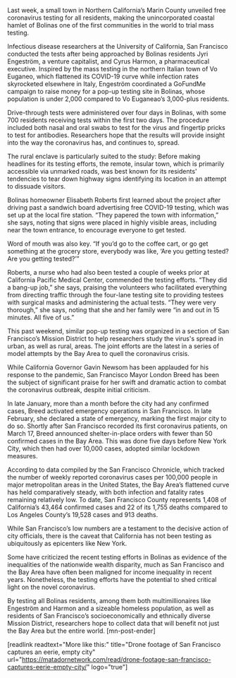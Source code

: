 Last week, a small town in Northern California’s Marin County unveiled free coronavirus testing for all residents, making the unincorporated coastal hamlet of Bolinas one of the first communities in the world to trial mass testing.

Infectious disease researchers at the University of California, San Francisco conducted the tests after being approached by Bolinas residents Jyri Engeström, a venture capitalist, and Cyrus Harmon, a pharmaceutical executive. Inspired by the mass testing in the northern Italian town of Vo Euganeo, which flattened its COVID-19 curve while infection rates skyrocketed elsewhere in Italy, Engeström coordinated a GoFundMe campaign to raise money for a pop-up testing site in Bolinas, whose population is under 2,000 compared to Vo Euganeao’s 3,000-plus residents.

Drive-through tests were administered over four days in Bolinas, with some 700 residents receiving tests within the first two days. The procedure included both nasal and oral swabs to test for the virus and fingertip pricks to test for antibodies. Researchers hope that the results will provide insight into the way the coronavirus has, and continues to, spread. 

The rural enclave is particularly suited to the study: Before making headlines for its testing efforts, the remote, insular town, which is primarily accessible via unmarked roads, was best known for its residents' tendencies to tear down highway signs identifying its location in an attempt to dissuade visitors.

Bolinas homeowner Elisabeth Roberts first learned about the project after driving past a sandwich board advertising free COVID-19 testing, which was set up at the local fire station. “They papered the town with information,” she says, noting that signs were placed in highly visible areas, including near the town entrance, to encourage everyone to get tested. 

Word of mouth was also key. “If you’d go to the coffee cart, or go get something at the grocery store, everybody was like, ‘Are you getting tested? Are you getting tested?’”

Roberts, a nurse who had also been tested a couple of weeks prior at California Pacific Medical Center, commended the testing efforts. “They did a bang-up job,” she says, praising the volunteers who facilitated everything from directing traffic through the four-lane testing site to providing testees with surgical masks and administering the actual tests. “They were very thorough,” she says, noting that she and her family were “in and out in 15 minutes. All five of us.”

This past weekend, similar pop-up testing was organized in a section of San Francisco’s Mission District to help researchers study the virus's spread in urban, as well as rural, areas. The joint efforts are the latest in a series of model attempts by the Bay Area to quell the coronavirus crisis.

While California Governor Gavin Newsom has been applauded for his response to the pandemic, San Francisco Mayor London Breed has been the subject of significant praise for her swift and dramatic action to combat the coronavirus outbreak, despite initial criticism.

In late January, more than a month before the city had any confirmed cases, Breed activated emergency operations in San Francisco. In late February, she declared a state of emergency, marking the first major city to do so. Shortly after San Francisco recorded its first coronavirus patients, on March 17, Breed announced shelter-in-place orders with fewer than 50 confirmed cases in the Bay Area. This was done five days before New York City, which then had over 10,000 cases, adopted similar lockdown measures.

According to data compiled by the San Francisco Chronicle, which tracked the number of weekly reported coronavirus cases per 100,000 people in major metropolitan areas in the United States, the Bay Area’s flattened curve has held comparatively steady, with both infection and fatality rates remaining relatively low. To date, San Francisco County represents 1,408 of California’s 43,464 confirmed cases and 22 of its 1,755 deaths compared to Los Angeles County’s 19,528 cases and 913 deaths.

While San Francisco’s low numbers are a testament to the decisive action of city officials, there is the caveat that California has not been testing as ubiquitously as epicenters like New York.

Some have criticized the recent testing efforts in Bolinas as evidence of the inequalities of the nationwide wealth disparity, much as San Francisco and the Bay Area have often been maligned for income inequality in recent years. Nonetheless, the testing efforts have the potential to shed critical light on the novel coronavirus.

By testing all Bolinas residents, among them both multimillionaires like Engeström and Harmon and a sizeable homeless population, as well as residents of San Francisco’s socioeconomically and ethnically diverse Mission District, researchers hope to collect data that will benefit not just the Bay Area but the entire world. [mn-post-ender]

[readlink readtext="More like this:" title="Drone footage of San Francisco captures an eerie, empty city"  url="https://matadornetwork.com/read/drone-footage-san-francisco-captures-eerie-empty-city/" logo="true"]